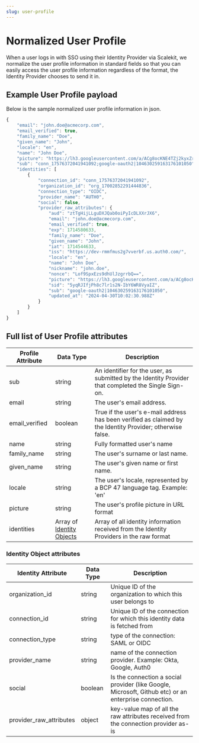 ```yaml
---
slug: user-profile
---
```

# Normalized User Profile

When a user logs in with SSO using their Identity Provider via Scalekit, we normalize the user profile information in standard fields so that you can easily access the user profile information regardless of the format, the Identity Provider chooses to send it in.

## Example User Profile payload

Below is the sample normalized user profile information in json.

```js wordWrap=true
{
    "email": "john.doe@acmecorp.com",
    "email_verified": true,
    "family_name": "Doe",
    "given_name": "John",
    "locale": "en",
    "name": "John Doe",
    "picture": "https://lh3.googleusercontent.com/a/ACg8ocKNE4TZj2kyxZrxrwLOj094k7JCZtbaiEma17URCEf=s96-c",
    "sub": "conn_17576372041941092;google-oauth2|104630259163176101050",
    "identities": [
        {
            "connection_id": "conn_17576372041941092",
            "organization_id": "org_17002852291444836",
            "connection_type": "OIDC",
            "provider_name": "AUTH0",
            "social": false,
            "provider_raw_attributes": {
                "aud": "ztTgHijLLguDXJQab0oiPyIcDLXXrJX6",
                "email": "john.doe@acmecorp.com",
                "email_verified": true,
                "exp": 1714580633,
                "family_name": "Doe",
                "given_name": "John",
                "iat": 1714544633,
                "iss": "https://dev-rmmfmus2g7vverbf.us.auth0.com/",
                "locale": "en",
                "name": "John Doe",
                "nickname": "john.doe",
                "nonce": "Lof9SpxEzs9dhUlJzgrrbQ==",
                "picture": "https://lh3.googleusercontent.com/a/ACg8ocKNE4TZj2kyxZrxrwLOj094k7JCZtbaiEma17URCEf=s96-c",
                "sid": "5yqRJIfjPh8c7lr1s2N-IbY6WR8VyaIZ",
                "sub": "google-oauth2|104630259163176101050",
                "updated_at": "2024-04-30T10:02:30.988Z"
            }
        }
    ]
}

```

## Full list of User Profile attributes

|Profile Attribute|Data Type|Description|
|--- |--- |--- |
|<SimpleCode>sub</SimpleCode>|string|An identifier for the user, as submitted by the Identity Provider that completed the Single Sign-on.|
|<SimpleCode>email</SimpleCode>|string|The user's email address.|
|<SimpleCode>email_verified</SimpleCode>|boolean|True if the user's e-mail address has been verified as claimed by the Identity Provider; otherwise false.|
|<SimpleCode>name</SimpleCode>|string|Fully formatted user's name|
|<SimpleCode>family_name</SimpleCode>|string|The user's surname or last name.|
|<SimpleCode>given_name</SimpleCode>|string|The user's given name or first name.|
|<SimpleCode>locale</SimpleCode>|string|The user's locale, represented by a BCP 47 language tag. Example: 'en'|
|<SimpleCode>picture</SimpleCode>|string|The user's profile picture in URL format|
|<SimpleCode>identities</SimpleCode>|Array of [Identity Objects](#identity-object-attributes)|Array of all identity information received from the Identity Providers in the raw format|

### Identity Object attributes

|Identity Attribute|Data Type|Description|
|--- |--- |--- |
|<SimpleCode>organization_id</SimpleCode>|string|Unique ID of the organization to which this user belongs to|
|<SimpleCode>connection_id</SimpleCode>|string|Unique ID of the connection for which this identity data is fetched from|
|<SimpleCode>connection_type</SimpleCode>|string|type of the connection: SAML or OIDC|
|<SimpleCode>provider_name</SimpleCode>|string|name of the connection provider. Example: Okta, Google, Auth0|
|<SimpleCode>social</SimpleCode>|boolean|Is the connection a social provider (like Google, Microsoft, Github etc) or an enterprise connection.|
|<SimpleCode>provider_raw_attributes</SimpleCode>|object|key-value map of all the raw attributes received from the connection provider as-is|

